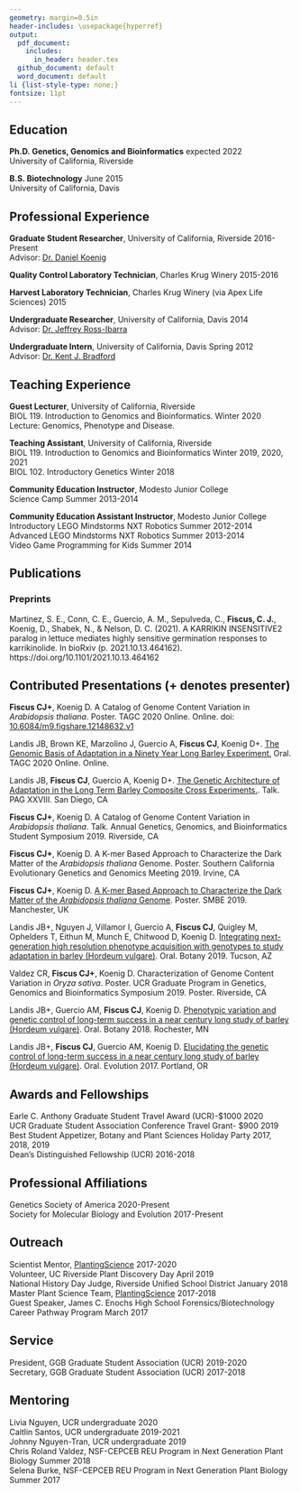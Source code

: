 ```yaml
---
geometry: margin=0.5in
header-includes: \usepackage{hyperref}
output:
  pdf_document:
    includes:
      in_header: header.tex
  github_document: default
  word_document: default
li {list-style-type: none;}
fontsize: 11pt
---
```

\begin{center}
{\LARGE \textbf{Christopher J. Fiscus}\par}
\end{center}
\begin{center}
Department of Botany and Plant Sciences, University of California, Riverside\\
900 University Ave Riverside, CA 92521 \\
\faEnvelopeO \quad \href{mailto:cfisc004@ucr.edu}{cfisc004@ucr.edu} • \faTwitter \quad \href{https://twitter.com/fiscuscj}{@fiscuscj} • \faUser \quad \href{https://cjfiscus.github.io/}{website} • \faGithub \quad \href{https://github.com/cjfiscus}{GitHub} • \faLinkedin \quad \href{https://linkedin.com/in/cjfiscus}{LinkedIn}
\end{center}

## Education   
**Ph.D. Genetics, Genomics and Bioinformatics** \hfill expected 2022  
University of California, Riverside 

**B.S. Biotechnology**  \hfill June 2015  
University of California, Davis 

## Professional Experience
**Graduate Student Researcher**, University of California, Riverside \hfill 2016-Present    
Advisor: [Dr. Daniel Koenig](https://iigb.ucr.edu/koenig/)

**Quality Control Laboratory Technician**, Charles Krug Winery \hfill 2015-2016  

**Harvest Laboratory Technician**, Charles Krug Winery (via Apex Life Sciences) \hfill 2015 

**Undergraduate Researcher**, University of California, Davis \hfill 2014  
Advisor: [Dr. Jeffrey Ross-Ibarra](https://biology.ucdavis.edu/people/jeffrey-ross-ibarra)  

**Undergraduate Intern**, University of California, Davis \hfill Spring 2012  
Advisor: [Dr. Kent J. Bradford](https://www.plantsciences.ucdavis.edu/people/kent-bradford) 

## Teaching Experience
**Guest Lecturer**, University of California, Riverside  
BIOL 119. Introduction to Genomics and Bioinformatics. \hfill Winter 2020   
Lecture: Genomics, Phenotype and Disease. 

**Teaching Assistant**, University of California, Riverside  
BIOL 119. Introduction to Genomics and Bioinformatics \hfill Winter 2019, 2020, 2021   
BIOL 102. Introductory Genetics \hfill Winter 2018 

**Community Education Instructor**, Modesto Junior College   
Science Camp \hfill Summer 2013-2014 

**Community Education Assistant Instructor**, Modesto Junior College  
Introductory LEGO Mindstorms NXT Robotics \hfill Summer 2012-2014   
Advanced LEGO Mindstorms NXT Robotics \hfill Summer 2013-2014  
Video Game Programming for Kids \hfill Summer 2014  

## Publications
### Preprints
Martinez, S. E., Conn, C. E., Guercio, A. M., Sepulveda, C., **Fiscus, C. J.**, Koenig, D., Shabek, N., & Nelson, D. C. (2021). A KARRIKIN INSENSITIVE2 paralog in lettuce mediates highly sensitive germination responses to karrikinolide. In bioRxiv (p. 2021.10.13.464162). https://doi.org/10.1101/2021.10.13.464162

<!-- ### NON-PEER REVIEWED PUBLICATIONS -->
<!-- **Fiscus CJ** (2015) [Data Reproducibility: The Chink in Science's Armor](https://aggietranscript.ucdavis.edu/data-reproducibility-the-chink-in-sciences-armor/) *The Aggie Transcript* --> 

## Contributed Presentations (+ denotes presenter)  
**Fiscus CJ+**, Koenig D. A Catalog of Genome Content Variation in *Arabidopsis thaliana*. Poster. TAGC 2020 Online. Online. doi: [10.6084/m9.figshare.12148632.v1](https://doi.org/10.6084/m9.figshare.12148632.v1)

Landis JB, Brown KE, Marzolino J, Guercio A, **Fiscus CJ**, Koenig D+. [The Genomic Basis of Adaptation in a Ninety Year Long Barley Experiment.](https://genetics-gsa.org/tagc-2020/wp-content/uploads/sites/4/2020/04/200421-TAGC20-Abstract-Book-v1a.pdf) Oral. TAGC 2020 Online. Online.  

Landis JB, **Fiscus CJ**, Guercio A, Koenig D+. [The Genetic Architecture of Adaptation in the Long Term Barley Composite Cross Experiments.](https://plan.core-apps.com/pag_2020/abstract/6f7bedec-7049-40b5-a8c3-d18eb5a858eb). Talk. PAG XXVIII. San Diego, CA  

**Fiscus CJ+**, Koenig D. A Catalog of Genome Content Variation in *Arabidopsis thaliana*. Talk. Annual Genetics, Genomics, and Bioinformatics Student Symposium 2019. Riverside, CA  

**Fiscus CJ+**, Koenig D. A K-mer Based Approach to Characterize the Dark Matter of the *Arabidopsis thaliana* Genome. Poster. Southern California Evolutionary Genetics and Genomics Meeting 2019. Irvine, CA  

**Fiscus CJ+**, Koenig D. [A K-mer Based Approach to Characterize the Dark Matter of the *Arabidopsis thaliana* Genome](http://smbe2019.org/media/1058/smbe-2019-abstract-book.pdf). Poster. SMBE 2019. Manchester, UK  

Landis JB+, Nguyen J, Villamor I, Guercio A, **Fiscus CJ**, Quigley M, Ophelders T, Eithun M, Munch E, Chitwood D, Koenig D. [Integrating next-generation high resolution phenotype acquisition with genotypes to study adaptation in barley (Hordeum vulgare)](https://2019.botanyconference.org/engine/search/365.html?func=detail&aid=365). Oral. Botany 2019. Tucson, AZ

Valdez CR, **Fiscus CJ+**, Koenig D. Characterization of Genome Content Variation in *Oryza sativa*. Poster. UCR Graduate Program in Genetics, Genomics and Bioinformatics Symposium 2019. Poster. Riverside, CA  

Landis JB+, Guercio AM, **Fiscus CJ**, Koenig D. [Phenotypic variation and genetic control of long-term success in a near century long study of barley (Hordeum vulgare)](http://2018.botanyconference.org/engine/search/index.php?func=detail&aid=294). Oral. Botany 2018. Rochester, MN  

Landis JB+, **Fiscus CJ**, Guercio AM, Koenig D. [Elucidating the genetic control of long-term success in a near century long study of barley (Hordeum vulgare)](https://www.evolutionmeetings.org/uploads/4/8/8/0/48804503/final_evol2017_program.pdf). Oral. Evolution 2017. Portland, OR  

## Awards and Fellowships
Earle C. Anthony Graduate Student Travel Award (UCR)-$1000 \hfill 2020  
UCR Graduate Student Association Conference Travel Grant- $900 \hfill 2019  
Best Student Appetizer, Botany and Plant Sciences Holiday Party \hfill 2017, 2018, 2019    
Dean's Distinguished Fellowship (UCR) \hfill 2016-2018   
<!-- California Highway Patrol 11-99 Foundation Scholarship \hfill 2011-2015 --> 

## Professional Affiliations
Genetics Society of America \hfill 2020-Present   
Society for Molecular Biology and Evolution \hfill 2017-Present   
<!-- Botanical Society of America \hfill 2017-2019  --> 

## Outreach
Scientist Mentor, [PlantingScience](https://www.plantingscience.org/) \hfill 2017-2020    
Volunteer, UC Riverside Plant Discovery Day \hfill April 2019   
National History Day Judge, Riverside Unified School District \hfill January 2018   
Master Plant Science Team, [PlantingScience](https://www.plantingscience.org/) \hfill 2017-2018    
Guest Speaker, James C. Enochs High School Forensics/Biotechnology Career Pathway Program \hfill March 2017  
<!-- Design / Core Values Judge, FIRST LEGO League \hfill 2010-2014 --> 

## Service
President, GGB Graduate Student Association (UCR) \hfill 2019-2020  
Secretary, GGB Graduate Student Association (UCR) \hfill 2017-2018

## Mentoring
Livia Nguyen, UCR undergraduate \hfill 2020   
Caitlin Santos, UCR undergraduate \hfill 2019-2021    
<!-- Kirsten Trimble, NSF-CEPCEB REU Program in Next Generation Plant Biology \hfill Summer 2019 -->
Johnny Nguyen-Tran, UCR undergraduate \hfill 2019      
Chris Roland Valdez, NSF-CEPCEB REU Program in Next Generation Plant Biology \hfill Summer 2018  
Selena Burke, NSF-CEPCEB REU Program in Next Generation Plant Biology \hfill Summer 2017  
